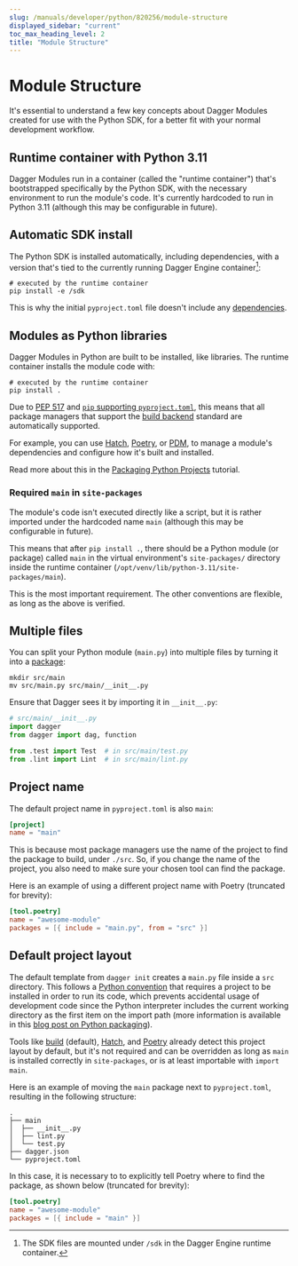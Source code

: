 ```yaml
---
slug: /manuals/developer/python/820256/module-structure
displayed_sidebar: "current"
toc_max_heading_level: 2
title: "Module Structure"
---
```



# Module Structure


It's essential to understand a few key concepts about Dagger Modules created for use with the Python SDK, for a better fit with your normal development workflow.

## Runtime container with Python 3.11

Dagger Modules run in a container (called the "runtime container") that's bootstrapped specifically by the Python SDK, with the necessary environment to run the module's code. It's currently hardcoded to run in Python 3.11 (although this may be configurable in future).

## Automatic SDK install

The Python SDK is installed automatically, including dependencies, with a version that's tied to the currently running Dagger Engine container[^1]:

```shell
# executed by the runtime container
pip install -e /sdk
```

This is why the initial `pyproject.toml` file doesn't include any [dependencies](./077133-python-dependencies.mdx).

[^1]: The SDK files are mounted under `/sdk` in the Dagger Engine runtime container.

## Modules as Python libraries

Dagger Modules in Python are built to be installed, like libraries. The runtime container installs the module code with:

```shell
# executed by the runtime container
pip install .
```

Due to [PEP 517](https://peps.python.org/pep-0517/) and [`pip` supporting `pyproject.toml`](https://pip.pypa.io/en/stable/reference/build-system/pyproject-toml/), this means that all package managers that support the [build backend](https://packaging.python.org/en/latest/guides/writing-pyproject-toml/#declaring-the-build-backend) standard are automatically supported.

For example, you can use [Hatch](https://hatch.pypa.io/latest/config/build/#build-system), [Poetry](https://python-poetry.org/docs/pyproject/#poetry-and-pep-517), or [PDM](https://pdm-project.org/latest/reference/build/), to manage a module's dependencies and configure how it's built and installed.

Read more about this in the [Packaging Python Projects](https://packaging.python.org/en/latest/tutorials/packaging-projects/) tutorial.

### Required `main` in `site-packages`

The module's code isn't executed directly like a script, but it is rather imported under the hardcoded name `main` (although this may be configurable in future).

This means that after `pip install .`, there should be a Python module (or package) called `main` in the virtual environment's `site-packages/` directory inside the runtime container (`/opt/venv/lib/python-3.11/site-packages/main`).

This is the most important requirement. The other conventions are flexible, as long as the above is verified.

## Multiple files

You can split your Python module (`main.py`) into multiple files by turning it into a [package](https://realpython.com/python-modules-packages/):

```shell
mkdir src/main
mv src/main.py src/main/__init__.py
```

Ensure that Dagger sees it by importing it in `__init__.py`:

```python
# src/main/__init__.py
import dagger
from dagger import dag, function

from .test import Test  # in src/main/test.py
from .lint import Lint  # in src/main/lint.py
```

## Project name

The default project name in `pyproject.toml` is also `main`:

```toml
[project]
name = "main"
```

This is because most package managers use the name of the project to find the package to build, under `./src`. So, if you change the name of the project, you also need to make sure your chosen tool can find the package.

Here is an example of using a different project name with Poetry (truncated for brevity):

```toml
[tool.poetry]
name = "awesome-module"
packages = [{ include = "main.py", from = "src" }]
```

## Default project layout

The default template from `dagger init` creates a `main.py` file inside a `src` directory. This follows a [Python convention](https://packaging.python.org/en/latest/discussions/src-layout-vs-flat-layout/) that requires a project to be installed in order to run its code, which prevents accidental usage of development code since the Python interpreter includes the current working directory as the first item on the import path (more information is available in this [blog post on Python packaging](https://blog.ionelmc.ro/2014/05/25/python-packaging/)).

Tools like [build](https://build.pypa.io/en/latest/) (default), [Hatch](https://hatch.pypa.io/latest/), and [Poetry](https://python-poetry.org/docs/) already detect this project layout by default, but it's not required and can be overridden as long as `main` is installed correctly in `site-packages`, or is at least importable with `import main`.

Here is an example of moving the `main` package next to `pyproject.toml`, resulting in the following structure:

```
.
├── main
│  ├── __init__.py
│  ├── lint.py
│  └── test.py
├── dagger.json
└── pyproject.toml
```

In this case, it is necessary to to explicitly tell Poetry where to find the package, as shown below (truncated for brevity):

```toml
[tool.poetry]
name = "awesome-module"
packages = [{ include = "main" }]
```
